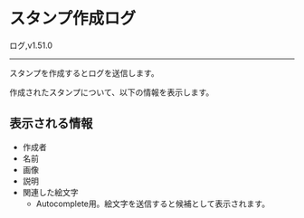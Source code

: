 

# スタンプ作成ログ

<FeatureBadge>ログ</FeatureBadge>,<VersionBadge>v1.51.0</VersionBadge>

---

スタンプを作成するとログを送信します。

作成されたスタンプについて、以下の情報を表示します。

## 表示される情報

- 作成者
- 名前
- 画像
- 説明
- 関連した絵文字
  - Autocomplete用。絵文字を送信すると候補として表示されます。

